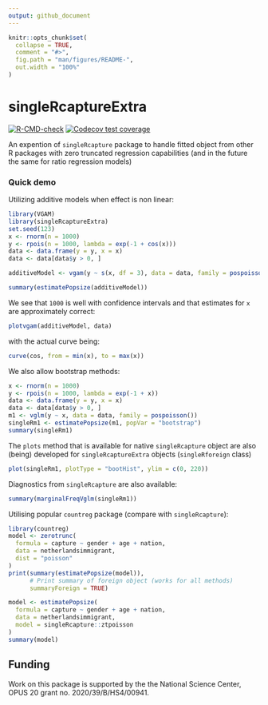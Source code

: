 ```yaml
---
output: github_document
---
```


<!-- README.md is generated from README.Rmd. Please edit that file -->

```r
knitr::opts_chunk$set(
  collapse = TRUE,
  comment = "#>",
  fig.path = "man/figures/README-",
  out.width = "100%"
)
```

# singleRcaptureExtra

<!-- badges: start -->
[![R-CMD-check](https://github.com/ncn-foreigners/singleRcaptureExtra/actions/workflows/R-CMD-check.yaml/badge.svg)](https://github.com/ncn-foreigners/singleRcaptureExtra/actions/workflows/R-CMD-check.yaml)
[![Codecov test coverage](https://codecov.io/gh/ncn-foreigners/singleRcaptureExtra/branch/main/graph/badge.svg)](https://app.codecov.io/gh/ncn-foreigners/singleRcaptureExtra/tree/main)
<!-- badges: end -->

An expention of `singleRcapture` package to handle fitted object from other R 
packages with zero truncated regression capabilities (and in the future the same
for ratio regression models)

### Quick demo

Utilizing additive models when effect is non linear:

```r
library(VGAM)
library(singleRcaptureExtra)
set.seed(123)
x <- rnorm(n = 1000)
y <- rpois(n = 1000, lambda = exp(-1 + cos(x)))
data <- data.frame(y = y, x = x)
data <- data[data$y > 0, ]

additiveModel <- vgam(y ~ s(x, df = 3), data = data, family = pospoisson())

summary(estimatePopsize(additiveModel))
```

We see that `1000` is well with confidence intervals and that estimates for `x` are approximately correct:

```r
plotvgam(additiveModel, data)
```
with the actual curve being:
```r
curve(cos, from = min(x), to = max(x))
```

We also allow bootstrap methods:
```r
x <- rnorm(n = 1000)
y <- rpois(n = 1000, lambda = exp(-1 + x))
data <- data.frame(y = y, x = x)
data <- data[data$y > 0, ]
m1 <- vglm(y ~ x, data = data, family = pospoisson())
singleRm1 <- estimatePopsize(m1, popVar = "bootstrap")
summary(singleRm1)
```

The `plots` method that is available for native `singleRcapture` object are also 
(being) developed for `singleRcaptureExtra` objects (`singleRforeign` class)

```r
plot(singleRm1, plotType = "bootHist", ylim = c(0, 220))
```

Diagnostics from `singleRcapture` are also available:

```r
summary(marginalFreqVglm(singleRm1))
```

Utilising popular `countreg` package (compare with `singleRcapture`):
```r
library(countreg)
model <- zerotrunc(
  formula = capture ~ gender + age + nation, 
  data = netherlandsimmigrant, 
  dist = "poisson"
)
print(summary(estimatePopsize(model)), 
      # Print summary of foreign object (works for all methods)
      summaryForeign = TRUE)

model <- estimatePopsize(
  formula = capture ~ gender + age + nation, 
  data = netherlandsimmigrant, 
  model = singleRcapture::ztpoisson
)
summary(model)
```



## Funding

Work on this package is supported by the the National Science Center, OPUS 20 grant no. 2020/39/B/HS4/00941.   
